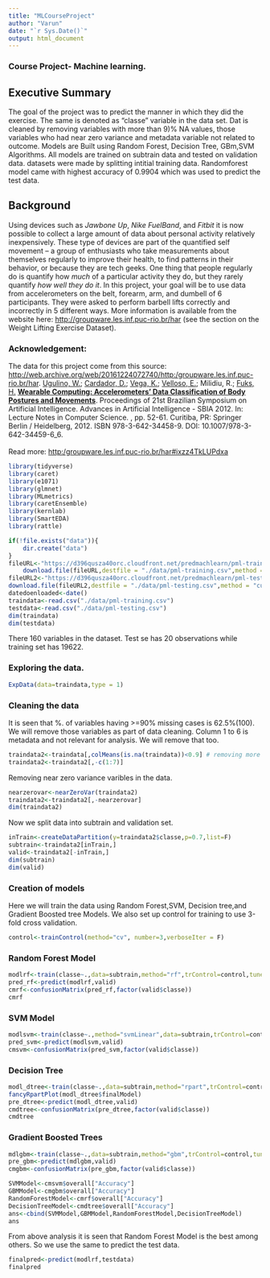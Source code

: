 ```yaml
---
title: "MLCourseProject"
author: "Varun"
date: "`r Sys.Date()`"
output: html_document
---
```


### Course Project- Machine learning.

## Executive Summary
The goal of the project was to predict the manner in which they did the exercise. The same is denoted as "classe" variable in the data set. Dat is cleaned by removing variables with more than 9)% NA values, those variables who had near zero variance and metadata variable not related to outcome.
Models are Built using Random Forest, Decision Tree, GBm,SVM Algorithms. All models are trained on subtrain data and tested on validation data. datasets were made by splitting intitial training data. Randomforest model came with highest accuracy of 0.9904 which was used to predict the test data.

## **Background**

Using devices such as *Jawbone Up*, *Nike FuelBand*, and *Fitbit* it is now possible to collect a large amount of data about personal activity relatively inexpensively. These type of devices are part of the quantified self movement -- a group of enthusiasts who take measurements about themselves regularly to improve their health, to find patterns in their behavior, or because they are tech geeks. One thing that people regularly do is quantify how *much* of a particular activity they do, but they rarely quantify *how well they do it*. In this project, your goal will be to use data from accelerometers on the belt, forearm, arm, and dumbell of 6 participants. They were asked to perform barbell lifts correctly and incorrectly in 5 different ways. More information is available from the website here: <http://groupware.les.inf.puc-rio.br/har> (see the section on the Weight Lifting Exercise Dataset).

### Acknowledgement:

The data for this project come from this source: <http://web.archive.org/web/20161224072740/http:/groupware.les.inf.puc-rio.br/har>.
[Ugulino, W.](http://web.archive.org/web/20161224072740/http:/groupware.les.inf.puc-rio.br/collaborator.jsf?p1=ugulino); [Cardador, D.](http://web.archive.org/web/20161224072740/http:/groupware.les.inf.puc-rio.br/collaborator.jsf?p1=debora); [Vega, K.](http://web.archive.org/web/20161224072740/http:/groupware.les.inf.puc-rio.br/collaborator.jsf?p1=katia); [Velloso, E.](http://web.archive.org/web/20161224072740/http:/groupware.les.inf.puc-rio.br/collaborator.jsf?p1=evelloso); Milidiu, R.; [Fuks, H.](http://web.archive.org/web/20161224072740/http:/groupware.les.inf.puc-rio.br/collaborator.jsf?p1=hugo) [**Wearable Computing: Accelerometers' Data Classification of Body Postures and Movements**](http://web.archive.org/web/20161224072740/http:/groupware.les.inf.puc-rio.br/work.jsf?p1=10335 "Wearable Computing: Accelerometers' Data Classification of Body Postures and Movements"). Proceedings of 21st Brazilian Symposium on Artificial Intelligence. Advances in Artificial Intelligence - SBIA 2012. In: Lecture Notes in Computer Science. , pp. 52-61. Curitiba, PR: Springer Berlin / Heidelberg, 2012. ISBN 978-3-642-34458-9. DOI: 10.1007/978-3-642-34459-6_6.\
\
Read more: [http:/groupware.les.inf.puc-rio.br/har#ixzz4TkLUPdxa](http://web.archive.org/groupware.les.inf.puc-rio.br/har#ixzz4TkLUPdxa)

```r
library(tidyverse)
library(caret)
library(e1071)
library(glmnet)
library(MLmetrics)
library(caretEnsemble)
library(kernlab)
library(SmartEDA)
library(rattle)
```

```r
if(!file.exists("data")){
    dir.create("data")
}
fileURL<-"https://d396qusza40orc.cloudfront.net/predmachlearn/pml-training.csv"
    download.file(fileURL,destfile = "./data/pml-training.csv",method = "curl")
fileURL2<-"https://d396qusza40orc.cloudfront.net/predmachlearn/pml-testing.csv"
download.file(fileURL2,destfile = "./data/pml-testing.csv",method = "curl")
datedoenloaded<-date()
traindata<-read.csv("./data/pml-training.csv")
testdata<-read.csv("./data/pml-testing.csv")
dim(traindata)
dim(testdata)
```

There 160 variables in the dataset. Test se has 20 observations while training set has 19622.

### Exploring the data.

```r
ExpData(data=traindata,type = 1)
```

### Cleaning the data

It is seen that %. of variables having >=90% missing cases is 62.5%(100). We will remove those variables as part of data cleaning. Column 1 to 6 is metadata and not relevant for analysis. We will remove that too.

```r
traindata2<-traindata[,colMeans(is.na(traindata))<0.9] # removing more than 90%NA
traindata2<-traindata2[,-c(1:7)]
```

Removing near zero variance varibles in the data.

```r
nearzerovar<-nearZeroVar(traindata2)
traindata2<-traindata2[,-nearzerovar]
dim(traindata2)
```
Now we split data into subtrain and validation set.

```r
inTrain<-createDataPartition(y=traindata2$classe,p=0.7,list=F)
subtrain<-traindata2[inTrain,]
valid<-traindata2[-inTrain,]
dim(subtrain)
dim(valid)
```


### Creation of models

Here we will train the data using Random Forest,SVM, Decision tree,and Gradient Boosted tree Models.
We also set up control for training to use 3-fold cross validation.

```r
control<-trainControl(method="cv", number=3,verboseIter = F)
```

### Random Forest Model

```r
modlrf<-train(classe~.,data=subtrain,method="rf",trControl=control,tuneLength=5)
pred_rf<-predict(modlrf,valid)
cmrf<-confusionMatrix(pred_rf,factor(valid$classe))
cmrf
```

### SVM Model
```r
modlsvm<-train(classe~.,method="svmLinear",data=subtrain,trControl=control,tuneLength=5,verbose=F)
pred_svm<-predict(modlsvm,valid)
cmsvm<-confusionMatrix(pred_svm,factor(valid$classe))
```
###   Decision Tree 
```r

modl_dtree<-train(classe~.,data=subtrain,method="rpart",trControl=control,tuneLength=5)
fancyRpartPlot(modl_dtree$finalModel)
pre_dtree<-predict(modl_dtree,valid)
cmdtree<-confusionMatrix(pre_dtree,factor(valid$classe))
cmdtree
```

### Gradient Boosted Trees

```r
mdlgbm<-train(classe~.,data=subtrain,method="gbm",trControl=control,tuneLength=5,verbose=F)
pre_gbm<-predict(mdlgbm,valid)
cmgbm<-confusionMatrix(pre_gbm,factor(valid$classe))
```

```r
SVMModel<-cmsvm$overall["Accuracy"]
GBMModel<-cmgbm$overall["Accuracy"]
RandomForestModel<-cmrf$overall["Accuracy"]
DecisionTreeModel<-cmdtree$overall["Accuracy"]
ans<-cbind(SVMModel,GBMModel,RandomForestModel,DecisionTreeModel)
ans
```
From above analysis it is seen that Random Forest Model is the best among others. So we use the same to predict the test data.

```r
finalpred<-predict(modlrf,testdata)
finalpred
```

